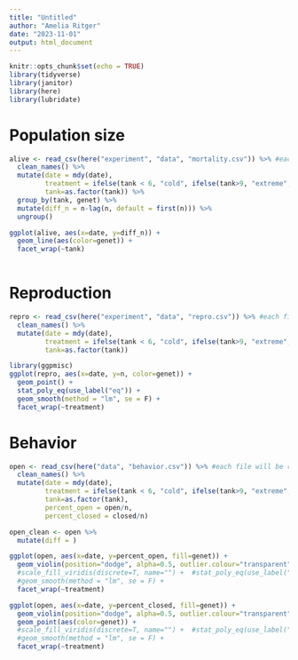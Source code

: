 ```yaml
---
title: "Untitled"
author: "Amelia Ritger"
date: "2023-11-01"
output: html_document
---
```


```r
knitr::opts_chunk$set(echo = TRUE)
library(tidyverse)
library(janitor)
library(here)
library(lubridate)
```
# Population size
```r
alive <- read_csv(here("experiment", "data", "mortality.csv")) %>% #each file will be read in, specify which columns you need read in to avoid any error
  clean_names() %>%
  mutate(date = mdy(date),
         treatment = ifelse(tank < 6, "cold", ifelse(tank>9, "extreme", "severe")),
         tank=as.factor(tank)) %>%
  group_by(tank, genet) %>%
  mutate(diff_n = n-lag(n, default = first(n))) %>%
  ungroup()

ggplot(alive, aes(x=date, y=diff_n)) +
  geom_line(aes(color=genet)) +
  facet_wrap(~tank)
  
```

# Reproduction 
```r
repro <- read_csv(here("experiment", "data", "repro.csv")) %>% #each file will be read in, specify which columns you need read in to avoid any error
  clean_names() %>%
  mutate(date = mdy(date),
         treatment = ifelse(tank < 6, "cold", ifelse(tank>9, "extreme", "severe")),
         tank=as.factor(tank))

library(ggpmisc)
ggplot(repro, aes(x=date, y=n, color=genet)) +
  geom_point() +
  stat_poly_eq(use_label("eq")) +
  geom_smooth(method = "lm", se = F) +
  facet_wrap(~treatment)
```

# Behavior
```r
open <- read_csv(here("data", "behavior.csv")) %>% #each file will be read in, specify which columns you need read in to avoid any error
  clean_names() %>%
  mutate(date = mdy(date),
         treatment = ifelse(tank < 6, "cold", ifelse(tank>9, "extreme", "severe")),
         tank=as.factor(tank),
         percent_open = open/n,
         percent_closed = closed/n)

open_clean <- open %>%
  mutate(diff = )

ggplot(open, aes(x=date, y=percent_open, fill=genet)) +
  geom_violin(position="dodge", alpha=0.5, outlier.colour="transparent") +
  #scale_fill_viridis(discrete=T, name="") +  #stat_poly_eq(use_label("eq")) +
  #geom_smooth(method = "lm", se = F) +
  facet_wrap(~treatment)

ggplot(open, aes(x=date, y=percent_closed, fill=genet)) +
  geom_violin(position="dodge", alpha=0.5, outlier.colour="transparent") +
  geom_point(aes(color=genet)) +
  #scale_fill_viridis(discrete=T, name="") +  #stat_poly_eq(use_label("eq")) +
  #geom_smooth(method = "lm", se = F) +
  facet_wrap(~treatment)
```

